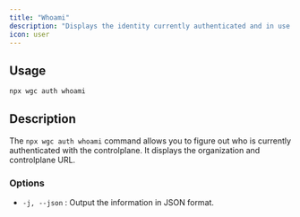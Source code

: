 ---
title: "Whoami"
description: "Displays the identity currently authenticated and in use."
icon: user
---

## Usage

```bash
npx wgc auth whoami
```

## Description

The `npx wgc auth whoami` command allows you to figure out who is currently authenticated with the controlplane. It displays the organization and controlplane URL.

### Options

* `-j, --json` : Output the information in JSON format.

